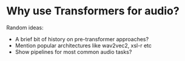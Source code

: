 # Why use Transformers for audio?

Random ideas:

* A brief bit of history on pre-transformer approaches?
* Mention popular architectures like wav2vec2, xsl-r etc
* Show pipelines for most common audio tasks?